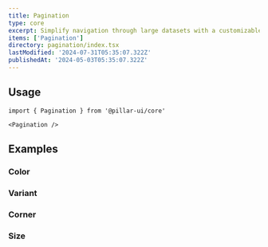 ```yaml
---
title: Pagination
type: core
excerpt: Simplify navigation through large datasets with a customizable Pagination component for React. Easily display page numbers, previous/next buttons, and jump controls.
items: ['Pagination']
directory: pagination/index.tsx
lastModified: '2024-07-31T05:35:07.322Z'
publishedAt: '2024-05-03T05:35:07.322Z'
---
```


## Usage

```tsx
import { Pagination } from '@pillar-ui/core'
```

```tsx
<Pagination />
```

## Examples

### Color

<Prop defaultValue="p" type="'i' | 'd' | 'su' | 'se' | 'w' | 'p' | 'b' | 'o'" />

<Playground direction="column" name="paginationColor" root="pagination" />

### Variant

<Prop defaultValue="solid" type="'shadow'  |  'solid'  |  'outline'  |  'soft'  |  'mixed'" />

<Playground direction="column" name="paginationVariant" root="pagination" />

### Corner

<Prop defaultValue="0" type="'0' | '1' | '2' | '3' | '4' | '5' | 'full'" />

<Playground direction="column" name="paginationCorner" root="pagination" />

### Size

<Prop defaultValue="4" type="'1' | '2' | '3' | '4' | '5' | '6' | '7' | '8' | '9'" />

<Playground direction="column" name="paginationSize" root="pagination" />

